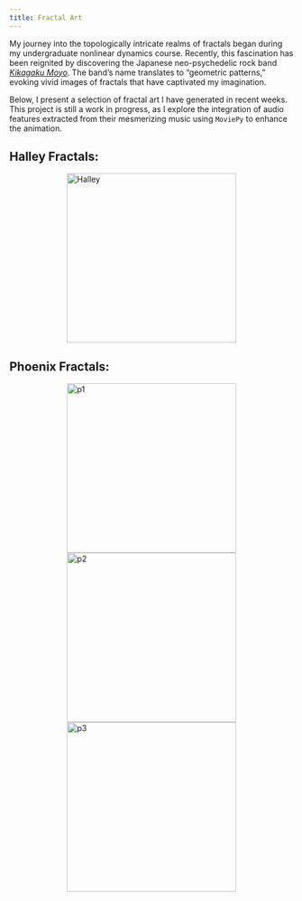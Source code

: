 ```yaml
---
title: Fractal Art
---
```


My journey into the topologically intricate realms of fractals began during my undergraduate nonlinear dynamics course. Recently, this fascination has been reignited by discovering the Japanese neo-psychedelic rock band [*Kikagaku Moyo*](https://www.youtube.com/watch?v=egmECvOCZ8Y). The band’s name translates to "geometric patterns," evoking vivid images of fractals that have captivated my imagination.

Below, I present a selection of fractal art I have generated in recent weeks. This project is still a work in progress, as I explore the integration of audio features extracted from their mesmerizing music using <code>MoviePy</code> to enhance the animation.


## Halley Fractals:
<img src="halley.png" alt="Halley" width="300" style="display: block; margin-left: auto; margin-right: auto;"/>

## Phoenix Fractals:
<img src="1.png" alt="p1" width="300" style="display: block; margin-left: auto; margin-right: auto;"/>
<img src="2.1.png" alt="p2" width="300" style="display: block; margin-left: auto; margin-right: auto;"/>
<img src="3.png" alt="p3" width="300" style="display: block; margin-left: auto; margin-right: auto;"/>
